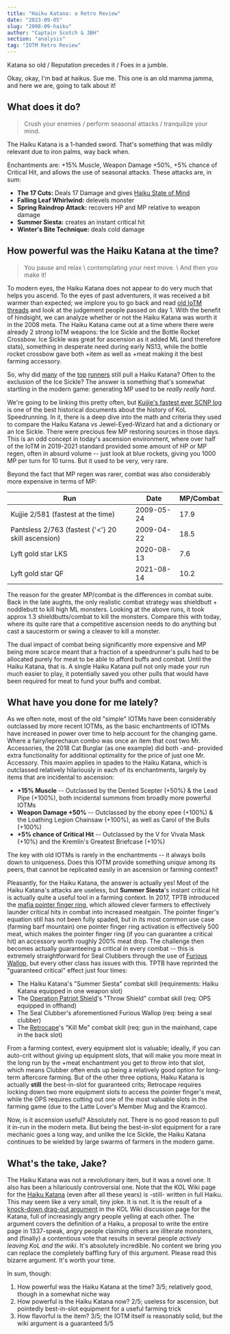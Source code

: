 ```yaml
---
title: "Haiku Katana: a Retro Review"
date: "2023-09-05"
slug: "2008-09-haiku"
author: "Captain Scotch & 3BH"
section: "analysis"
tag: "IOTM Retro Review"
---
```

Katana so old / Reputation precedes it / Foes in a jumble.

Okay, okay, I'm bad at haikus. Sue me. This one is an old mamma jamma, and here we are, going to talk about it!

## What does it do?
> Crush your enemies / perform seasonal attacks / tranquilize your mind.

The Haiku Katana is a 1-handed sword. That's something that was mildly relevant due to iron palms, way back when.

Enchantments are: +15% Muscle, Weapon Damage +50%, +5% chance of Critical Hit, and allows the use of seasonal attacks. These attacks are, in sum: 

* **The 17 Cuts:** Deals 17 Damage and gives [Haiku State of Mind](https://kol.coldfront.net/thekolwiki/index.php/Haiku_State_of_Mind)
* **Falling Leaf Whirlwind:** delevels monster
* **Spring Raindrop Attack:** recovers HP and MP relative to weapon damage
* **Summer Siesta:** creates an instant critical hit
* **Winter's Bite Technique:**  deals cold damage

## How powerful was the Haiku Katana at the time?
> You pause and relax \ contemplating your next move. \ And then you make it! 

To modern eyes, the Haiku Katana does not appear to do very much that helps you ascend. To the eyes of past adventurers, it was received a bit warmer than expected; we implore you to go back and read [old IoTM threads](http://forums.kingdomofloathing.com/vb/showthread.php?t=157903) and look at the judgement people passed on day 1. With the benefit of hindsight, we can analyze whether or not the Haiku Katana was worth it in the 2008 meta. The Haiku Katana came out at a time where there were already 2 strong IoTM weapons: the Ice Sickle and the Bottle Rocket Crossbow. Ice Sickle was great for ascension as it added ML (and therefore stats), something in desperate need during early NS13, while the bottle rocket crossbow gave both +item as well as +meat making it the best farming accessory.

So, why did [many](https://alliancefromhell.com/viewtopic.php?f=40&t=2295) of the [top](https://alliancefromhell.com/viewtopic.php?f=40&t=2783) [runners](https://alliancefromhell.com/viewtopic.php?f=40&t=2289) still pull a Haiku Katana? Often to the exclusion of the Ice Sickle? The answer is something that's somewhat startling in the modern game: generating MP used to be *really really hard*. 

We're going to be linking this pretty often, but [Kujjie's fastest ever SCNP log](https://alliancefromhell.com/viewtopic.php?f=40&t=2354) is one of the best historical documents about the history of KoL Speedrunning. In it, there is a deep dive into the math and criteria they used to compare the Haiku Katana vs Jewel-Eyed-Wizard hat and a dictionary or an Ice Sickle. There were precious few MP restoring sources in those days. This is an odd concept in today's ascension environment, where over half of the IoTM in 2019-2021 standard provided some amount of HP or MP regen, often in absurd volume -- just look at blue rockets, giving you 1000 MP per turn for 10 turns. But it used to be very, very rare. 

Beyond the fact that MP regen was rarer, combat was also considerably more expensive in terms of MP:

|Run|Date|MP/Combat|
|---|---|----|
|Kujjie 2/581 (fastest at the time)|2009-05-24|17.9|
|Pantsless 2/763 (fastest {'<'} 20 skill ascension)|2009-04-22|18.5|
|Lyft gold star LKS|2020-08-13|7.6|
|Lyft gold star QF|2021-08-14|10.2|

The reason for the greater MP/combat is the differences in combat suite. Back in the late aughts, the only realistic combat strategy was shieldbutt + noddlebutt to kill high ML monsters. Looking at the above runs, it took approx 1.3 shieldbutts/combat to kill the monsters. Compare this with today, where its quite rare that a competitive ascension needs to do anything but cast a saucestorm or swing a cleaver to kill a monster. 

The dual impact of combat being significantly more expensive and MP being more scarce meant that a fraction of a speedrunner's pulls had to be allocated purely for meat to be able to afford buffs and combat. Until the Haiku Katana, that is. A single Haiku Katana pull not only made your run much easier to play, it potentially saved you other pulls that would have been required for meat to fund your buffs and combat. 

## What have you done for me lately?

As we often note, most of the old "simple" IOTMs have been considerably outclassed by more recent IOTMs, as the basic enchantments of IOTMs have increased in power over time to help account for the changing game. Where a fairy/leprechaun combo was once an item that cost two Mr. Accessories, the 2018 Cat Burglar (as one example) did both -and- provided extra functionality for additional optimality for the price of just one Mr. Accessory. This maxim applies in spades to the Haiku Katana, which is outclassed relatively hilariously in each of its enchantments, largely by items that are incidental to ascension:

* **+15% Muscle** -- Outclassed by the Dented Scepter (+50%) & the Lead Pipe (+100%), both incidental summons from broadly more powerful IOTMs
* **Weapon Damage +50%** -- Outclassed by the ebony epee (+100%) & the Loathing Legion Chainsaw (+100%), as well as Carol of the Bulls (+100%)
* **+5% chance of Critical Hit** -- Outclassed by the V for Vivala Mask (+10%) and the Kremlin's Greatest Briefcase (+10%)

The key with old IOTMs is rarely in the enchantments -- it always boils down to uniqueness. Does this IOTM provide something *unique* among its peers, that cannot be replicated easily in an ascension or farming context?

Pleasantly, for the Haiku Katana, the answer is actually yes! Most of the Haiku Katana's attacks are useless, but **Summer Siesta**'s instant critical hit is actually quite a useful tool in a farming context. In 2017, TPTB introduced the [mafia pointer finger ring](https://kol.coldfront.net/thekolwiki/index.php/Mafia_pointer_finger_ring), which allowed clever farmers to effectively launder critical hits in combat into increased meatgain. The pointer finger's equation still has not been fully spaded, but in its most common use case (farming barf mountain) one pointer finger ring activation is effectively 500 meat, which makes the pointer finger ring (if you can guarantee a critical hit) an accessory worth roughly 200% meat drop. The challenge then becomes actually guaranteeing a critical in every combat -- this is extremely straightforward for Seal Clubbers through the use of [Furious Wallop](https://kol.coldfront.net/thekolwiki/index.php/Furious_Wallop), but every other class has issues with this. TPTB have reprinted the "guaranteed critical" effect just four times:

* The Haiku Katana's "Summer Siesta" combat skill (requirements: Haiku Katana equipped in one weapon slot)
* The [Operation Patriot Shield](https://kol.coldfront.net/thekolwiki/index.php/Operation_Patriot_Shield)'s "Throw Shield" combat skill (req: OPS equipped in offhand)
* The Seal Clubber's aforementioned Furious Wallop (req: being a seal clubber)
* The [Retrocape](https://kol.coldfront.net/thekolwiki/index.php/Unwrapped_knock-off_retro_superhero_cape)'s "Kill Me" combat skill (req: gun in the mainhand, cape in the back slot)

From a farming context, every equipment slot is valuable; ideally, if you can auto-crit without giving up equipment slots, that will make you more meat in the long run by the +meat enchantment you get to throw into that slot, which means Clubber often ends up being a relatively good option for long-term aftercore farming. But of the other three options, Haiku Katana is actually **still** the best-in-slot for guaranteed crits; Retrocape requires locking down two more equipment slots to access the pointer finger's meat, while the OPS requires cutting out one of the most valuable slots in the farming game (due to the Latte Lover's Member Mug and the Kramco). 

Now, is it ascension useful? Absolutely not. There is no good reason to pull it in-run in the modern meta. But being the best-in-slot equipment for a rare mechanic goes a long way, and unlike the Ice Sickle, the Haiku Katana continues to be wielded by large swarms of farmers in the modern game. 

## What's the take, Jake?

The Haiku Katana was not a revolutionary item, but it was a novel one. It also has been a hilariously controversial one. Note that the KOL Wiki page for the [Haiku Katana](https://kol.coldfront.net/thekolwiki/index.php/Haiku_katana) (even after all these years) is -still- written in full Haiku. This may seem like a very small, tiny joke. It is not. It is the result of a [knock-down drag-out argument](https://kol.coldfront.net/thekolwiki/index.php/Talk:Haiku_katana#Awesome_vs_Not_Awesome) in the KOL Wiki discussion page for the Katana, full of increasingly angry people yelling at each other. The argument covers the definition of a Haiku, a proposal to write the entire page in 1337-speak, angry people claiming others are illiterate monsters, and (finally) a contentious vote that results in several people *actively leaving KoL and the wiki*. It's absolutely incredible. No content we bring you can replace the completely baffling fury of this argument. Please read this bizarre argument. It's worth your time.

In sum, though:

1. How powerful was the Haiku Katana at the time? 3/5; relatively good, though in a somewhat niche way
2. How powerful is the Haiku Katana now? 2/5; useless for ascension, but pointedly best-in-slot equipment for a useful farming trick
3. How flavorful is the item? 3/5; the IOTM itself is reasonably solid, but the wiki argument is a guaranteed 5/5
